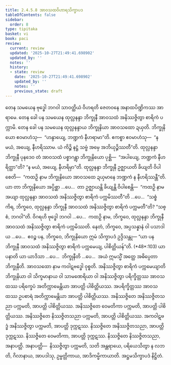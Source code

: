```yaml
---
title: 2.4.5.8 အာဝသထဝိဟာရသိက္ခာပဒ
tableOfContents: false
sidebar:
  order: 8
type: tipitaka
basket: vi
book: paci
review:
  current: review
  updated: '2025-10-27T21:49:41.698902'
  updated_by: ''
  notes: ''
  history:
  - state: review
    date: '2025-10-27T21:49:41.698902'
    updated_by: ''
    notes: ''
    previous_state: draft
---
```



<ReviewStatus review={frontmatter.review} showDetails={true} />

<HypothesisAnnotation frontmatter={frontmatter} />

<DynamicBreadcrumb />

<Division number="1008" book="paci" e="ch" v="2" p="400">

<Paragraph number="3061" book="paci">
တေန သမယေန ဗုဒ္ဓေါ ဘဂဝါ သာဝတ္ထိယံ ဝိဟရတိ ဇေတဝနေ အနာထပိဏ္ဍိကဿ အာရာမေ. တေန ခေါ ပန သမယေန ထုလ္လနန္ဒာ ဘိက္ခုနီ အာဝသထံ အနိဿဇ္ဇိတွာ စာရိကံ ပက္ကာမိ. တေန ခေါ ပန သမယေန ထုလ္လနန္ဒာယ ဘိက္ခုနိယာ အာဝသထော ဍယှတိ. ဘိက္ခုနိယော ဧဝမာဟံသု—  “ဟန္ဒာယျေ, ဘဏ္ဍကံ နီဟရာမာ”တိ. ဧကစ္စာ ဧဝမာဟံသု—  “န မယံ, အယျေ, နီဟရိဿာမ. ယံ ကိဉ္စိ နဋ္ဌံ သဗ္ဗံ အမှေ အဘိယုဉ္ဇိဿတီ”တိ. ထုလ္လနန္ဒာ ဘိက္ခုနီ ပုနဒေဝ တံ အာဝသထံ ပစ္စာဂန္တွာ ဘိက္ခုနိယော ပုစ္ဆိ—  “အပါယျေ, ဘဏ္ဍကံ နီဟရိတ္ထာ”တိ? “န မယံ, အယျေ, နီဟရိမှာ”တိ. ထုလ္လနန္ဒာ ဘိက္ခုနီ ဥဇ္ဈာယတိ ခိယျတိ ဝိပါစေတိ—  “ကထဉှိ နာမ ဘိက္ခုနိယော အာဝသထေ ဍယှမာနေ ဘဏ္ဍကံ န နီဟရိဿန္တီ”တိ.
</Paragraph>

<Paragraph number="3062" book="paci">
ယာ တာ ဘိက္ခုနိယော အပ္ပိစ္ဆာ …ပေ…  တာ ဥဇ္ဈာယန္တိ ခိယျန္တိ ဝိပါစေန္တိ—  “ကထဉှိ နာမ အယျာ ထုလ္လနန္ဒာ အာဝသထံ အနိဿဇ္ဇိတွာ စာရိကံ ပက္ကမိဿတီ”တိ …ပေ…  “သစ္စံ ကိရ, ဘိက္ခဝေ, ထုလ္လနန္ဒာ ဘိက္ခုနီ အာဝသထံ အနိဿဇ္ဇိတွာ စာရိကံ ပက္ကမတီ”တိ? “သစ္စံ, ဘဂဝါ”တိ. ဝိဂရဟိ ဗုဒ္ဓေါ ဘဂဝါ …ပေ…  ကထဉှိ နာမ, ဘိက္ခဝေ, ထုလ္လနန္ဒာ ဘိက္ခုနီ အာဝသထံ အနိဿဇ္ဇိတွာ စာရိကံ ပက္ကမိဿတိ. နေတံ, ဘိက္ခဝေ, အပ္ပသန္နာနံ ဝါ ပသာဒါယ …ပေ…  ဧဝဉ္စ ပန, ဘိက္ခဝေ, ဘိက္ခုနိယော ဣမံ သိက္ခာပဒံ ဥဒ္ဒိသန္တု—
</Paragraph>

</Division>
<Division number="1009" book="paci" e="ch" v="2" p="400">

<Paragraph number="3063" book="paci">
<Emphasis>“ယာ ပန ဘိက္ခုနီ အာဝသထံ အနိဿဇ္ဇိတွာ စာရိကံ ပက္ကမေယျ, ပါစိတ္တိယန်”</Emphasis>တိ. (*48*:<Emphasis>103</Emphasis>)
</Paragraph>

</Division>
<Division number="1010" book="paci" e="ch" v="2" p="400">

<Paragraph number="3064" book="paci">
<Emphasis>ယာ ပနာ</Emphasis>တိ ယာ ယာဒိသာ …ပေ…  <Emphasis>ဘိက္ခုနီ</Emphasis>တိ …ပေ…  အယံ ဣမသ္မိံ အတ္ထေ အဓိပ္ပေတာ ဘိက္ခုနီတိ.
</Paragraph>

<Paragraph number="3065" book="paci">
<Emphasis>အာဝသထော</Emphasis> နာမ ကဝါဋဗဒ္ဓေါ ဝုစ္စတိ.
</Paragraph>

<Paragraph number="3066" book="paci">
<Emphasis>အနိဿဇ္ဇိတွာ စာရိကံ ပက္ကမေယျာ</Emphasis>တိ ဘိက္ခုနိယာ ဝါ သိက္ခမာနာယ ဝါ သာမဏေရိယာ ဝါ အနိဿဇ္ဇိတွာ ပရိက္ခိတ္တဿ အာဝသထဿ ပရိက္ခေပံ အတိက္ကာမေန္တိယာ အာပတ္တိ ပါစိတ္တိယဿ. အပရိက္ခိတ္တဿ အာဝသထဿ ဥပစာရံ အတိက္ကာမေန္တိယာ အာပတ္တိ ပါစိတ္တိယဿ.
</Paragraph>

</Division>
<Division number="1011" book="paci" e="ch" v="2" p="400">

<Paragraph number="3067" book="paci">
အနိဿဇ္ဇိတေ အနိဿဇ္ဇိတသညာ ပက္ကမတိ, အာပတ္တိ ပါစိတ္တိယဿ. အနိဿဇ္ဇိတေ ဝေမတိကာ ပက္ကမတိ, အာပတ္တိ ပါစိတ္တိယဿ. အနိဿဇ္ဇိတေ နိဿဇ္ဇိတသညာ ပက္ကမတိ, အာပတ္တိ ပါစိတ္တိယဿ.
</Paragraph>

<Paragraph number="3068" book="paci">
အကဝါဋဗဒ္ဓံ အနိဿဇ္ဇိတွာ ပက္ကမတိ, အာပတ္တိ ဒုက္ကဋဿ. နိဿဇ္ဇိတေ အနိဿဇ္ဇိတသညာ, အာပတ္တိ ဒုက္ကဋဿ. နိဿဇ္ဇိတေ ဝေမတိကာ, အာပတ္တိ ဒုက္ကဋဿ. နိဿဇ္ဇိတေ နိဿဇ္ဇိတသညာ, အနာပတ္တိ.
</Paragraph>

</Division>
<Division number="1012" book="paci" e="ch" v="2" p="401">

<Paragraph number="3069" book="paci">
အနာပတ္တိ—  နိဿဇ္ဇိတွာ ပက္ကမတိ, သတိ အန္တရာယေ, ပရိယေသိတွာ န လဘတိ, ဂိလာနာယ, အာပဒါသု, ဥမ္မတ္တိကာယ, အာဒိကမ္မိကာယာတိ.

</Paragraph>
</Division>

<Paragraph number="3070" type="center" book="paci">
အဋ္ဌမသိက္ခာပဒံ နိဋ္ဌိတံ.
</Paragraph>